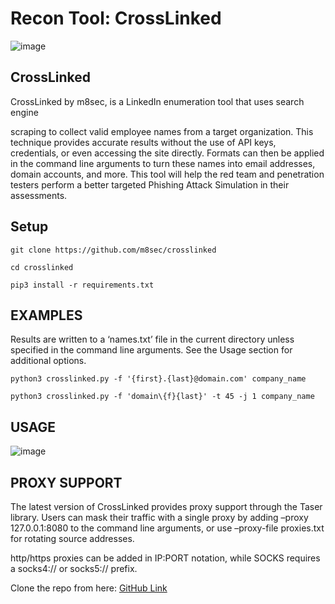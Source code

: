 # Recon Tool: CrossLinked

![image](../../assets/Blog/CrossLinked.png)

## CrossLinked

CrossLinked by m8sec, is a LinkedIn enumeration tool that uses search engine

scraping to collect valid employee names from a target organization. This technique provides accurate results without the use of API keys, credentials, or even accessing the site directly. Formats can then be applied in the command line arguments to turn these names into email addresses, domain accounts, and more. This tool will help the red team and penetration testers perform a better targeted Phishing Attack Simulation in their assessments.

## Setup

```shell
git clone https://github.com/m8sec/crosslinked
```

```shell
cd crosslinked
```

```shell
pip3 install -r requirements.txt
```

## EXAMPLES

Results are written to a ‘names.txt’ file in the current directory unless specified in the command line arguments. See the Usage section for additional options.

```shell
python3 crosslinked.py -f '{first}.{last}@domain.com' company_name
```

```shell
python3 crosslinked.py -f 'domain\{f}{last}' -t 45 -j 1 company_name
```

## USAGE

![image](../../assets/Blog/SS1-2-980x755.png)

## PROXY SUPPORT

The latest version of CrossLinked provides proxy support through the Taser library. Users can mask their traffic with a single proxy by adding –proxy 127.0.0.1:8080 to the command line arguments, or use –proxy-file proxies.txt for rotating source addresses.

http/https proxies can be added in IP:PORT notation, while SOCKS requires a socks4:// or socks5:// prefix.

Clone the repo from here: [GitHub Link](https://github.com/blackhatethicalhacking/CrossLinked)
